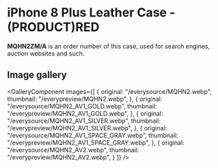 
# iPhone 8 Plus Leather Case - (PRODUCT)RED

<Callout type='info' emoji='👉🏻'>**MQHN2ZM/A** is an order number of this case, used for search engines, auction websites and such.</Callout>

## Image gallery

<GalleryComponent
    images={[
      {
        original: "/everysource/MQHN2.webp",
        thumbnail: "/everypreview/MQHN2.webp",
      },
      {
        original: "/everysource/MQHN2_AV1_GOLD.webp",
        thumbnail: "/everypreview/MQHN2_AV1_GOLD.webp",
      },
      {
        original: "/everysource/MQHN2_AV1_SILVER.webp",
        thumbnail: "/everypreview/MQHN2_AV1_SILVER.webp",
      },
      {
        original: "/everysource/MQHN2_AV1_SPACE_GRAY.webp",
        thumbnail: "/everypreview/MQHN2_AV1_SPACE_GRAY.webp",
      },
      {
        original: "/everysource/MQHN2_AV2.webp",
        thumbnail: "/everypreview/MQHN2_AV2.webp",
      }
    ]}
  />
